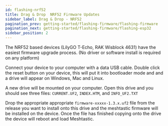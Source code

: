 ```yaml
---
id: flashing-nrf52
title: Drag & Drop  NRF52 Firmware Updates
sidebar_label: Drag & Drop - NRF52
pagination_prev: getting-started/flashing-firmware/flashing-firmware
pagination_next: getting-started/flashing-firmware/flashing-esp32
sidebar_position: 2
---
```




The NRF52 based devices (LilyGO T-Echo, RAK Wisblock 4631) have the easiest firmware upgrade process. (No driver or software install is required on any platform)  

Connect your device to your computer with a data USB cable. Double click the reset button on your device, this will put it into bootloader mode and and a drive will appear on Windows, Mac and Linux.

A new drive will be mounted on your computer. Open this drive and you should see three files: `CURRENT.UF2`, `INDEX.HTM`, and `INFO_UF2.TXT`

Drop the appropriate appropriate `firmware-xxxxx-1.3.x.uf2` file from the release you want to install onto this drive and the meshtastic firmware will be installed on the device. Once the file has finished copying onto the drive the device will reboot and load Meshtastic.


